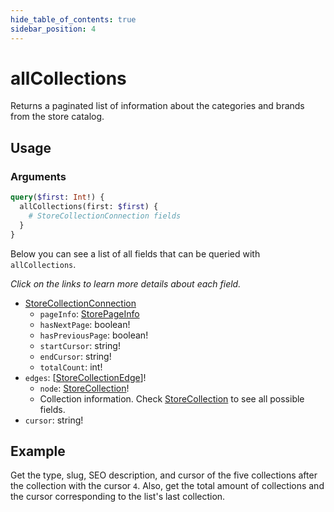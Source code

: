 ```yaml
---
hide_table_of_contents: true
sidebar_position: 4
---
```



# allCollections

Returns a paginated list of information about the categories and brands from the store catalog.

## Usage

<div className="lg:grid grid-cols-2 gap-20 pt-5">

<div>

<h3 className="mb-4">Arguments</h3>

<PropsComponent
      name="first"
      type="Int"
      description="	Number of items that should return from the complete result list."
      required="true"
    />

<PropsComponent
      name="after"
      type="String"
      description="Collection pagination argument, indicating the cursor corresponding to the item after which the results should be fetched."
    />

</div>
<div>

<Tabs>
  <TabItem value="query" label="Query" default>

```graphql
query($first: Int!) {
  allCollections(first: $first) {
    # StoreCollectionConnection fields
  }
}
```

</TabItem>

<TabItem value="response" label="Response">

Below you can see a list of all fields that can be queried with `allCollections`. 

*Click on the links to learn more details about each field.*

- [StoreCollectionConnection](/reference/api/objects#storecollectionconnection)
  - `pageInfo`: [StorePageInfo](/reference/api/objects/#storepageinfo)
  - `hasNextPage`: boolean!
  - `hasPreviousPage`: boolean!
  - `startCursor`: string!
  - `endCursor`: string!
  - `totalCount`: int!
- `edges`: [[StoreCollectionEdge](/reference/api/objects#storecollectionedge)]!
  - `node`: [StoreCollection](/reference/api/objects#storecollection)!
  - Collection information. Check [StoreCollection](/reference/api/objects#storecollection) to see all possible fields.
- `cursor`: string!

</TabItem>
</Tabs>
</div>
</div>

## Example

Get the type, slug, SEO description, and cursor of the five collections after the collection with the cursor `4`. Also, get the total amount of collections and the cursor corresponding to the list's last collection.

<GraphQLExplorer query='query {
  allCollections (first:5, after:"4") {
      pageInfo {
        endCursor,
        totalCount
      },
      edges {
        node {
          type,
          slug,
          seo {
            description
          }
        },
        cursor
      }
    }
  }
}'/>
